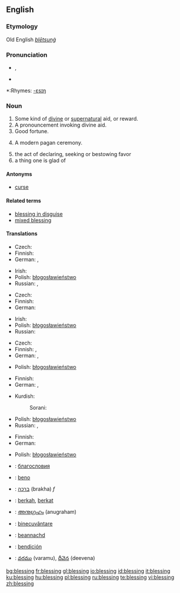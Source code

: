 ==English==

===Etymology===
Old English ''[[blētsunġ]]''

===Pronunciation===
*{{IPA|/ˈbles.ɪŋ/}}, {{SAMPA|/"bles.IN/}}
*{{audio|en-us-blessing.ogg|Audio (US)}}

*:Rhymes: [[Rhymes:English:-ɛsɪŋ|-ɛsɪŋ]]

===Noun===
{{en-noun}}

# Some kind of [[divine]] or [[supernatural]] aid, or reward.
# A pronouncement invoking divine aid.
# Good fortune.
# {{context|paganism}} A modern pagan ceremony.
# the act of declaring, seeking or bestowing favor
# a thing one is glad of

====Antonyms====
*[[curse]]

====Related terms====
*[[blessing in disguise]]
*[[mixed blessing]]

====Translations====
{{trans-top|Some kind of divine or supernatural aid, or reward}}
* Czech: {{t-|cs|požehnání|n}}
* Finnish: {{t|fi|siunaus}}
* German: {{t-|de|Segen|m}}, {{t+|de|Segnung|f}}
{{trans-mid}}
* Irish: {{t|ga|beannacht|f}}
* Polish: [[błogosławieństwo]] {{n}}
* Russian: {{t|ru|благословение|n|tr=blagoslov'énije|sc=Cyrl}}, {{t+|ru|милость|f|tr=mílost'|sc=Cyrl}}
{{trans-bottom}}

{{trans-top|pronouncement invoking divine aid}}
* Czech: {{t-|cs|požehnání|n}}
* Finnish: {{t|fi|siunaus}}
* German: {{t+|de|Segnen}}
{{trans-mid}}
* Irish: {{t|ga|beannacht|f}}
* Polish: [[błogosławieństwo]] {{n}}
* Russian: {{t|ru|благословение|n|tr=blagoslov'énije|sc=Cyrl}}
{{trans-bottom}}

{{trans-top|Good fortune}}
* Czech: {{t-|cs|požehnání|n}}
* Finnish: {{t+|fi|onni}}, {{t+|fi|tuuri}}
* German: {{t-|de|Segen|m}}, {{t+|de|Segnung|f}}
{{trans-mid}}
* Polish: [[błogosławieństwo]] {{n}}
{{trans-bottom}}

{{trans-top|(''paganism'') A modern pagan ceremony}}
{{trans-mid}}
{{trans-bottom}}

{{trans-top|act of declaring, seeking or bestowing favor}}
* Finnish: {{t|fi|siunaus}}
* German: {{t+|de|Segnen|n}}, {{t+|de|Segnung|f}}
{{trans-mid}}
* Kurdish:
*: Sorani: {{t|ku|خێر|tr=xêr|sc=KUchar}}
* Polish: [[błogosławieństwo]] {{n}}
* Russian: {{t|ru|благословение|n|tr=blagoslov'énije|sc=Cyrl}}, {{t-|ru|молитва|f|tr=molítva|sc=Cyrl}}
{{trans-bottom}}

{{trans-top|thing one is glad of}}
* Finnish: {{t|fi|ilonaihe}}
* German: {{t-|de|Segen|m}}
{{trans-mid}}
* Polish: [[błogosławieństwo]] {{n}}
{{trans-bottom}}

{{checktrans-top}}
* {{ttbc|Bulgarian}}: [[благословия]] {{n}} {{f}}
* {{ttbc|Esperanto}}: [[beno]]
* {{ttbc|Hebrew}}: [[ברכה]] (brakha) ''f''
* {{ttbc|Indonesian}}: [[berkah]], [[berkat]]
{{trans-mid}}
* {{ttbc|Malayalam}}: [[അനുഗ്രഹം]] (anugraham)
* {{ttbc|Romanian}}: [[binecuvântare]] {{f}}
* {{ttbc|Scottish Gaelic}}: [[beannachd]]
* {{ttbc|Spanish}}: [[bendición]] {{f}}
* {{ttbc|Telugu}}: [[వరము]] (varamu), [[దీవెన]] (deevena)
{{trans-bottom}}

[[bg:blessing]]
[[fr:blessing]]
[[gl:blessing]]
[[io:blessing]]
[[id:blessing]]
[[it:blessing]]
[[ku:blessing]]
[[hu:blessing]]
[[pl:blessing]]
[[ru:blessing]]
[[te:blessing]]
[[vi:blessing]]
[[zh:blessing]]